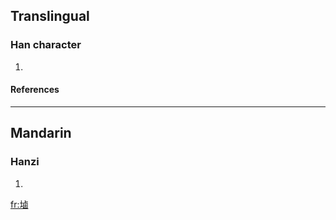 ==Translingual==
===Han character===
{{Han char|rn=32|rad=土|as=11|sn=14|four=|canj=土卜田戈 (GYWI)}}
# {{defn|Han|sort=土11}}
====References====
{{Han ref|kx=0236.430|dkj=05390|dj=0475.050|hdz=10479.100|uh=5877|ud=22647}}
----
==Mandarin==
===Hanzi===
{{cmn-hanzi|pin=[[lǔ]] ([[lu3]])|wg=lu<sup>3</sup>}}
# {{defn|Mandarin}}

[[fr:塷]]